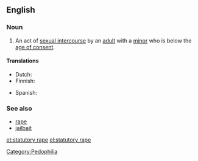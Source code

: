 ==English==
{{wikipedia}}

===Noun===
{{en-noun|head=[[statutory]] [[rape]]}}

# {{context|legal|lang=en}} An act of [[sexual intercourse]] by an [[adult]] with a [[minor]] who is below the [[age of consent]].

====Translations====
{{trans-top|sex with a minor}}
* Dutch: {{t|nl|sex met minderjarige}}
* Finnish: {{t|fi|alaikäiseen sekaantuminen}}
{{trans-mid}}
* Spanish: {{t+|es|estupro|m}}
{{trans-bottom}}

===See also===
* [[rape]]
* [[jailbait]]

[[Category:Pedophilia]]

[[et:statutory rape]]
[[el:statutory rape]]